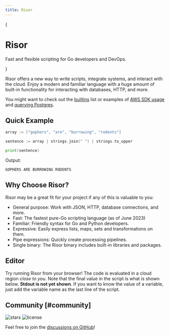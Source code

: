 ```yaml
---
title: Risor
---
```



{

<div>
  <h1 className='text-center text-4xl tracking-tighter font-extrabold md:text-5xl mt-8 mb-8'>
    Risor
  </h1>
  <div className='mx-auto max-w-full w-[880px] text-center px-4 mb-10'>
    <p className='text-lg mb-8 text-gray-500 md:!text-2xl'>
      Fast and flexible scripting for Go developers and DevOps.
    </p>
    <Features />
  </div>
</div>

}

Risor offers a new way to write scripts, integrate systems, and interact with the cloud.
Enjoy a modern and familiar language with a huge amount of built-in functionality for interacting with databases, HTTP, and more.

You might want to check out the [builtins](/docs/builtins) list or examples of
[AWS SDK usage](/examples/aws) and [querying Postgres](/examples/pgx).

## Quick Example

```go copy
array := ["gophers", "are", "burrowing", "rodents"]

sentence := array | strings.join(" ") | strings.to_upper

print(sentence)
```

Output:

```filename="output"
GOPHERS ARE BURROWING RODENTS
```

## Why Choose Risor?

Risor may be a great fit for your project if any of this is valuable to you:

- General purpose: Work with JSON, HTTP, database connections, and more.
- Fast: The fastest pure-Go scripting language (as of June 2023)
- Familiar: Friendly syntax for Go and Python developers.
- Expressive: Easily express lists, maps, sets and transformations on them.
- Pipe expressions: Quickly create processing pipelines.
- Single binary: The Risor binary includes built-in libraries and packages.

## Editor

Try running Risor from your browser! The code is evaluated in a cloud region _close to you_.
Note that the final value in the script is what is shown below. **Stdout is not
yet shown**. If you want to know the value of a variable, just add the variable
name as the last line of the script.


<Editor />

## Community [#community]

<p className='flex h-6 mt-4 gap-2'>
  <img alt='stars' src='https://img.shields.io/github/stars/risor-io/risor' />
  <img
    alt='license'
    src='https://img.shields.io/github/license/risor-io/risor'
  />
</p>

Feel free to join the [discussions on GitHub](https://github.com/risor-io/risor/discussions)!
